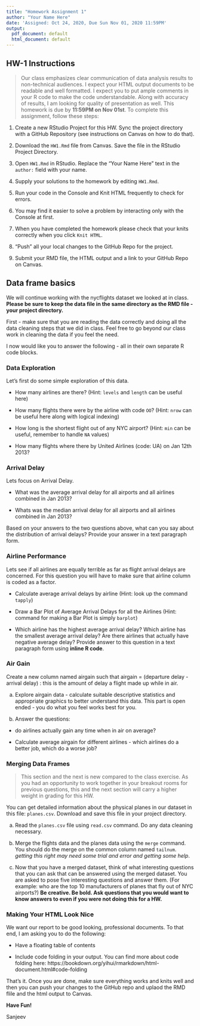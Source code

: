 ---
title: "Homework Assignment 1"
author: "Your Name Here"
date: 'Assigned: Oct 24, 2020, Due Sun Nov 01, 2020 11:59PM'
output:
  pdf_document: default
  html_document: default
---

## HW-1 Instructions

> Our class emphasizes clear communication of data analysis results to non-technical audiences. I expect your HTML output documents to be readable and well formatted. I expect you to put ample comments in your R code to make the code understandable. Along with accuracy of results, I am looking for quality of presentation as well. This homework is due by **11:59PM on Nov 01st**.  To complete this assignment, follow these steps:

1. Create a new RStudio Project for this HW. Sync the project directory with a GitHub Repository (see instructions on Canvas on how to do that). 

2. Download the `HW1.Rmd` file from Canvas. Save the file in the RStudio Project Directory. 

3. Open `HW1.Rmd` in RStudio. Replace the "Your Name Here" text in the `author:` field with your name.

4. Supply your solutions to the homework by editing `HW1.Rmd`.

5. Run your code in the Console and Knit HTML frequently to check for errors.

6. You may find it easier to solve a problem by interacting only with the Console at first. 

7. When you have completed the homework please check that your knits correctly when you click `Knit HTML`.

8. "Push" all your local changes to the GitHub Repo for the project.

9. Submit your RMD file, the HTML output and a link to your GitHub Repo on Canvas.


## Data frame basics

We will continue working with the nycflights dataset we looked at in class. **Please be sure to keep the data file in the same directory as the RMD file - your project directory.**

First - make sure that you are reading the data correctly and doing all the data cleaning steps that we did in class. Feel free to go beyond our class work in cleaning the data if you feel the need. 

I now would like you to answer the following - all in their own separate R code blocks.

### Data Exploration

Let's first do some simple exploration of this data. 

- How many airlines are there? (Hint: `levels` and `length` can be useful here)

- How many flights there were by the airline with code `OO`? (Hint: `nrow` can be useful here along with logical indexing)

- How long is the shortest flight out of any NYC airport? (Hint: `min` can be useful, remember to handle `NA` values)

- How many flights where there by United Airlines (code: UA) on Jan 12th 2013?


### Arrival Delay

Lets focus on Arrival Delay.

- What was the average arrival delay for all airports and all airlines combined in Jan 2013? 

- Whats was the median arrival delay for all airports and all airlines combined in Jan 2013?

Based on your answers to the two questions above, what can you say about the distribution of arrival delays? Provide your answer in a text paragraph form.


### Airline Performance

Lets see if all airlines are equally terrible as far as flight arrival delays are concerned. For this question you will have to make sure that airline column is coded as a factor.

- Calculate average arrival delays by airline (Hint: look up the command `tapply`)

- Draw a Bar Plot of Average Arrival Delays for all the Airlines (Hint: command for making a Bar Plot is simply `barplot`)

- Which airline has the highest average arrival delay? Which airline has the smallest average arrival delay? Are there airlines that actually have negative average delay? Provide answer to this question in a text paragraph form using **inline R code**.

### Air Gain

Create a new column named airgain such that airgain = (departure delay - arrival delay) : this is the amount of delay a flight made up while in air.

a) Explore airgain data - calculate suitable descriptive statistics and appropriate graphics to better understand this data. This part is open ended - you do what you feel works best for you.

b) Answer the questions:

  - do airlines actually gain any time when in air on average? 

  - Calculate average airgain for different airlines - which airlines do a better job, which do a worse job? 

### Merging Data Frames

> This section and the next is new compared to the class exercise. As you had an opportunity to work together in your breakout rooms for previous questions, this and the next section will carry a higher weight in grading for this HW.

You can get detailed information about the physical planes in our dataset in this file: `planes.csv`. Download and save this file in your project directory.

a) Read the `planes.csv` file using `read.csv` command. Do any data cleaning necessary.

b) Merge the flights data and the planes data using the `merge` command. You should do the merge on the common column named `tailnum`. *getting this right may need some trial and error and getting some help*.

c) Now that you have a merged dataset, think of what interesting questions that you can ask that can be answered using the merged dataset. You are asked to pose five interesting questions and answer them. (For example: who are the top 10 manufacturers of planes that fly out of NYC airports?) **Be creative. Be bold. Ask questions that you would want to know answers to even if you were not doing this for a HW. **

### Making Your HTML Look Nice

We want our report to be good looking, professional documents. To that end, I am asking you to do the following:

- Have a floating table of contents

- Include code folding in your output. You can find more about code folding here: https://bookdown.org/yihui/rmarkdown/html-document.html#code-folding


That's it. Once you are done, make sure everything works and knits well and then you can push your changes to the GitHub repo and uplaod the RMD flile and the html output to Canvas.

**Have Fun!**

Sanjeev
